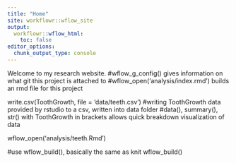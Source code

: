 ```yaml
---
title: "Home"
site: workflowr::wflow_site
output:
  workflowr::wflow_html:
    toc: false
editor_options:
  chunk_output_type: console
---
```


Welcome to my research website.
#wflow_g_config() gives information on what git this project is attached to
#wflow_open('analysis/index.rmd') builds an rmd file for this project

write.csv(ToothGrowth, file = 'data/teeth.csv')
#writing ToothGrowth data provided by rstudio to a csv, written into data folder
#data(), summary(), str() with ToothGrowth in brackets allows quick breakdown visualization of data

wflow_open('analysis/teeth.Rmd')

#use wflow_build(), basically the same as knit
wflow_build()
